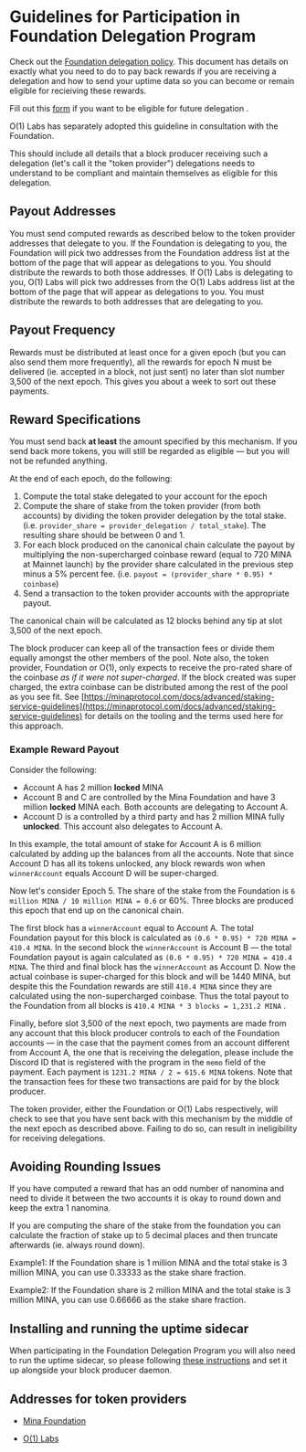 
# Guidelines for Participation in Foundation Delegation Program

Check out the [Foundation delegation policy](https://minaprotocol.com/blog/mina-foundation-delegation-policy).  This document has details on exactly what you need to do to pay back rewards if you are receiving a delegation and how to send your uptime data so you can become or remain eligible for recieiving these rewards.

Fill out this [form](https://docs.google.com/forms/d/e/1FAIpQLSduM5EIpwZtf5ohkVepKzs3q0v0--FDEaDfbP2VD4V6GcBepA/viewform) if you want to be eligible for future delegation .

O(1) Labs has separately adopted this guideline in consultation with the Foundation.

This should include all details that a block producer receiving such a delegation (let's call it the "token provider") delegations needs to understand to be compliant and maintain themselves as eligible for this delegation.

## Payout Addresses

You must send computed rewards as described below to the token provider addresses that delegate to you. If the Foundation is delegating to you, the Foundation will pick two addresses from the Foundation address list at the bottom of the page that will appear as delegations to you. You should distribute the rewards to both those addresses. If O(1) Labs is delegating to you, O(1) Labs will pick two addresses from the O(1) Labs address list at the bottom of the page that will appear as delegations to you. You must distribute the rewards to both addresses that are delegating to you.

## Payout Frequency

Rewards must be distributed at least once for a given epoch (but you can also send them more frequently), all the rewards for epoch N must be delivered (ie. accepted in a block, not just sent) no later than slot number 3,500 of the next epoch. This gives you about a week to sort out these payments.

## Reward Specifications

You must send back **at least** the amount specified by this mechanism. If you send back more tokens, you will still be regarded as eligible — but you will not be refunded anything.

At the end of each epoch, do the following:

1. Compute the total stake delegated to your account for the epoch
2. Compute the share of stake from the token provider (from both accounts) by dividing the token provider delegation by the total stake. (i.e. `provider_share = provider_delegation / total_stake`). The resulting share should be between 0 and 1.
3. For each block produced on the canonical chain calculate the payout by multiplying the non-supercharged coinbase reward (equal to 720 MINA at Mainnet launch) by the provider share calculated in the previous step minus a 5% percent fee. (i.e. `payout = (provider_share * 0.95) * coinbase`)
4. Send a transaction to the token provider accounts with the appropriate payout.

The canonical chain will be calculated as 12 blocks behind any tip at slot 3,500 of the next epoch.

The block producer can keep all of the transaction fees or divide them equally amongst the other members of the pool. Note also, the token provider, Foundation or O(1), only expects to receive the pro-rated share of the coinbase *as if it were not super-charged*. If the block created was super charged, the extra coinbase can be distributed among the rest of the pool as you see fit. See [https://minaprotocol.com/docs/advanced/staking-service-guidelines](https://minaprotocol.com/docs/advanced/staking-service-guidelines) for details on the tooling and the terms used here for this approach.

### Example Reward Payout

Consider the following:

- Account A has 2 million **locked** MINA
- Account B and C are controlled by the Mina Foundation and have 3 million **locked** MINA each. Both accounts are delegating to Account A.
- Account D is a controlled by a third party and has 2 million MINA fully **unlocked**. This account also delegates to Account A.

In this example, the total amount of stake for Account A is 6 million calculated by adding up the balances from all the accounts. Note that since Account D has all its tokens unlocked, any block rewards won when `winnerAccount` equals Account D will be super-charged. 

Now let's consider Epoch 5. The share of the stake from the Foundation is `6 million MINA / 10 million MINA = 0.6` or 60%. Three blocks are produced this epoch that end up on the canonical chain.

The first block has a `winnerAccount` equal to Account A. The total Foundation payout for this block is calculated as `(0.6 * 0.95) * 720 MINA = 410.4 MINA`. In the second block the `winnerAccount` is Account B — the total Foundation payout is again calculated as `(0.6 * 0.95) * 720 MINA = 410.4 MINA`. The third and final block has the `winnerAccount` as Account D. Now the actual coinbase is super-charged for this block and will be 1440 MINA, but despite this the Foundation rewards are still `410.4 MINA` since they are calculated using the non-supercharged coinbase. Thus the total payout to the Foundation from all blocks is `410.4 MINA * 3 blocks = 1,231.2 MINA` .

Finally, before slot 3,500 of the next epoch, two payments are made from any account that this block producer controls to each of the Foundation accounts — in the case that the payment comes from an account different from Account A, the one that is receiving the delegation, please include the Discord ID that is registered with the program in the `memo` field of the payment. Each payment is `1231.2 MINA / 2 = 615.6 MINA` tokens. Note that the transaction fees for these two transactions are paid for by the block producer.

The token provider, either the Foundation or O(1) Labs respectively, will check to see that you have sent back with this mechanism by the middle of the next epoch as described above. Failing to do so, can result in ineligibility for receiving delegations.

## Avoiding Rounding Issues

If you have computed a reward that has an odd number of nanomina and need to divide it between the two accounts it is okay to round down and keep the extra 1 nanomina.

If you are computing the share of the stake from the foundation you can calculate the fraction of stake up to 5 decimal places and then truncate afterwards (ie. always round down).

Example1: If the Foundation share is 1 million MINA and the total stake is 3 million MINA, you can use 0.33333 as the stake share fraction.

Example2: If the Foundation share is 2 million MINA and the total stake is 3 million MINA, you can use 0.66666 as the stake share fraction.

## Installing and running the uptime sidecar

When participating in the Foundation Delegation Program you will also need to run the uptime sidecar, so please following [these instructions](/docs/advanced/node-status) and set it up alongside your block producer daemon.

## Addresses for token providers

* [Mina Foundation](/static/Mina_Foundation_Addresses.csv)

* [O(1) Labs](/static/O1_Labs_addresses.csv)


